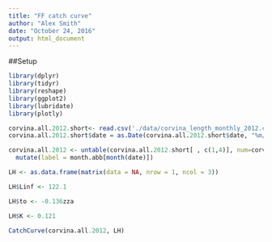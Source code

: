 ```yaml
---
title: "FF catch curve"
author: "Alex Smith"
date: "October 24, 2016"
output: html_document
---
```

##Setup

```r


library(dplyr)
library(tidyr)
library(reshape)
library(ggplot2)
library(lubridate)
library(plotly)

```


```r

corvina.all.2012.short<- read.csv('./data/corvina_length_monthly_2012.csv') 
corvina.all.2012.short$date = as.Date(corvina.all.2012.short$date, "%m/%d/%y")

corvina.all.2012 <- untable(corvina.all.2012.short[ , c(1,4)], num=corvina.all.2012.short[ ,5]) %>%
  mutate(label = month.abb[month(date)])

```

```r

LH <- as.data.frame(matrix(data = NA, nrow = 1, ncol = 3))

LH$Linf <- 122.1

LH$to <- -0.136zza

LH$K <- 0.121

```


```r

CatchCurve(corvina.all.2012, LH)

```

